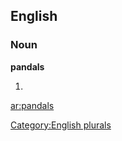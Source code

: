 ==English==

===Noun===
'''pandals'''

# {{plural of|[[pandal]]}}

[[Category:English plurals]]

[[ar:pandals]]